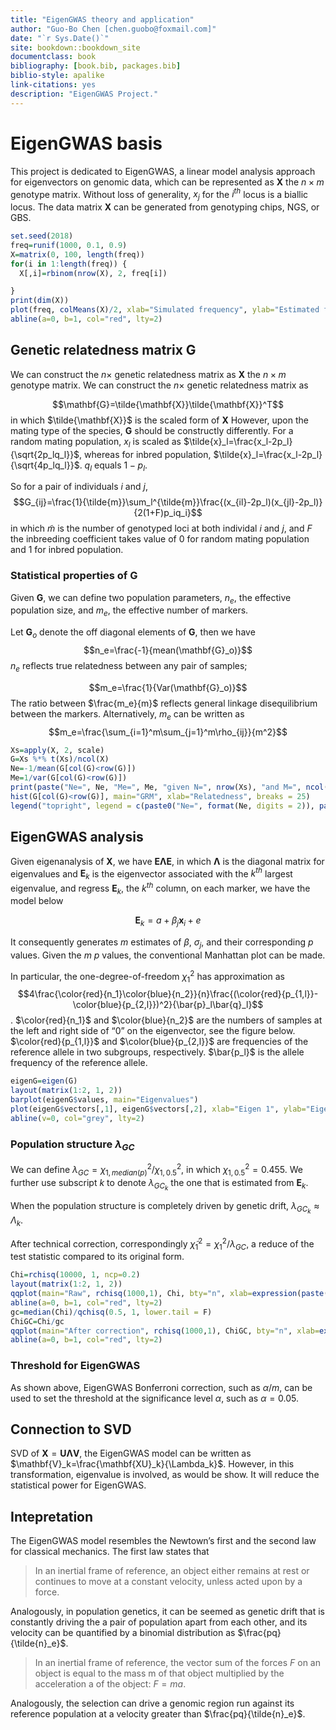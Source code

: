 ```yaml
--- 
title: "EigenGWAS theory and application"
author: "Guo-Bo Chen [chen.guobo@foxmail.com]"
date: "`r Sys.Date()`"
site: bookdown::bookdown_site
documentclass: book
bibliography: [book.bib, packages.bib]
biblio-style: apalike
link-citations: yes
description: "EigenGWAS Project."
---
```


# EigenGWAS basis {#basis}

This project is dedicated to EigenGWAS, a linear model analysis approach for eigenvectors on genomic data, which can be represented as $\mathbf{X}$ the $n \times m$ genotype matrix. Without loss of generality, $x_j$ for the $i^{th}$ locus is a biallic locus. The data matrix $\mathbf{X}$ can be generated from genotyping chips, NGS, or GBS.

```r
set.seed(2018)
freq=runif(1000, 0.1, 0.9)
X=matrix(0, 100, length(freq))
for(i in 1:length(freq)) {
  X[,i]=rbinom(nrow(X), 2, freq[i])

}
print(dim(X))
plot(freq, colMeans(X)/2, xlab="Simulated frequency", ylab="Estimated frequency", bty='n', pch=16, cex=0.5)
abline(a=0, b=1, col="red", lty=2)
```

## Genetic relatedness matrix $\mathbf{G}$

We can construct the $n\times$ genetic relatedness matrix as
$\mathbf{X}$ the $n\times m$ genotype matrix. We can construct the $n\times$ genetic relatedness matrix as

$$\mathbf{G}=\tilde{\mathbf{X}}\tilde{\mathbf{X}}^T$$
in which $\tilde{\mathbf{X}}$ is the scaled form of $\mathbf{X}$
However, upon the mating type of the species, $\mathbf{G}$ should be constructly differently. For a random mating population, $x_l$ is scaled as $\tilde{x}_l=\frac{x_l-2p_l}{\sqrt{2p_lq_l}}$, whereas for inbred population, $\tilde{x}_l=\frac{x_l-2p_l}{\sqrt{4p_lq_l}}$. $q_l$ equals $1-p_l$.

So for a pair of individuals $i$ and $j$, 
$$G_{ij}=\frac{1}{\tilde{m}}\sum_l^{\tilde{m}}\frac{(x_{il}-2p_l)(x_{jl}-2p_l)}{2(1+F)p_iq_i}$$
in which $\tilde{m}$ is the number of genotyped loci at both individal $i$ and $j$, and $F$ the inbreeding coefficient takes value of 0 for random mating population and 1 for inbred population.


### Statistical properties of $\mathbf{G}$

Given $\mathbf{G}$, we can define two population parameters, $n_e$, the effective population size, and $m_e$, the effective number of markers.

Let $\mathbf{G}_o$ denote the off diagonal elements of $\mathbf{G}$, then we have 
$$n_e=\frac{-1}{mean(\mathbf{G}_o)}$$
$n_e$ reflects true relatedness between any pair of samples; 

$$m_e=\frac{1}{Var(\mathbf{G}_o)}$$
The ratio between $\frac{m_e}{m}$ reflects general linkage disequilibrium between the markers. Alternatively, $m_e$ can be written as $$m_e=\frac{\sum_{i=1}^m\sum_{j=1}^m\rho_{ij}}{m^2}$$

```r
Xs=apply(X, 2, scale)
G=Xs %*% t(Xs)/ncol(X)
Ne=-1/mean(G[col(G)<row(G)])
Me=1/var(G[col(G)<row(G)])
print(paste("Ne=", Ne, "Me=", Me, "given N=", nrow(Xs), "and M=", ncol(Xs)))
hist(G[col(G)<row(G)], main="GRM", xlab="Relatedness", breaks = 25)
legend("topright", legend = c(paste0("Ne=", format(Ne, digits = 2)), paste0("Me=", format(Me, digits = 2)) ), bty = 'n')
```

## EigenGWAS analysis
Given eigenanalysis of $\mathbf{X}$, we have $\mathbf{E\Lambda E}$, in which $\mathbf{\Lambda}$ is the diagonal matrix for eigenvalues and $\mathbf{E}_k$ is the eigenvector associated with the $k^{th}$ largest eigenvalue, and regress $\mathbf{E}_k$, the $k^{th}$ column, on each marker, we have the model below

$$\mathbf{E}_k=a+\beta_j\mathbf{x}_i+e$$

It consequently generates $m$ estimates of $\beta$, $\sigma_j$, and their corresponding $p$ values. Given the $m$ $p$ values, the conventional 
Manhattan plot can be made.

In particular, the one-degree-of-freedom $\chi^2_1$ has approximation as $$4\frac{\color{red}{n_1}\color{blue}{n_2}}{n}\frac{(\color{red}{p_{1,l}}-\color{blue}{p_{2,l}})^2}{\bar{p}_l\bar{q}_l}$$. $\color{red}{n_1}$ and $\color{blue}{n_2}$ are the numbers of samples at the left and right side of "0" on the eigenvector, see the figure below. $\color{red}{p_{1,l}}$ and $\color{blue}{p_{2,l}}$ are frequencies of the reference allele in two subgroups, respectively. $\bar{p_l}$ is the allele frequency of the reference allele.

```r
eigenG=eigen(G)
layout(matrix(1:2, 1, 2))
barplot(eigenG$values, main="Eigenvalues")
plot(eigenG$vectors[,1], eigenG$vectors[,2], xlab="Eigen 1", ylab="Eigen 2", bty='n', main="Eigenspace", pch=16, cex=0.5, col=ifelse(eigenG$vectors[,1]>0, "red", "blue"))
abline(v=0, col="grey", lty=2)
```


### Population structure $\lambda_{GC}$
We can define $\lambda_{GC}=\chi^2_{1,median(p)}/\chi^2_{1,0.5}$, in which $\chi^2_{1,0.5}=0.455$. We further use subscript $k$ to denote $\lambda_{GC_k}$ the one that is estimated from $\mathbf{E}_k$.

When the population structure is completely driven by genetic drift, $\lambda_{GC_k} \approx \Lambda_k$.

After technical correction, correspondingly $\tilde\chi^2_1=\chi^2_1/\lambda_{GC}$, a reduce of the test statistic compared to its original form.

```r
Chi=rchisq(10000, 1, ncp=0.2)
layout(matrix(1:2, 1, 2))
qqplot(main="Raw", rchisq(1000,1), Chi, bty="n", xlab=expression(paste("Theoretical ",chi[1]^2)), ylab=expression(paste("Observed ",chi[1]^2)), pch=16, cex=0.5)
abline(a=0, b=1, col="red", lty=2)
gc=median(Chi)/qchisq(0.5, 1, lower.tail = F)
ChiGC=Chi/gc
qqplot(main="After correction", rchisq(1000,1), ChiGC, bty="n", xlab=expression(paste("Theoretical ",chi[1]^2)), ylab=expression(paste("Observed ",chi[1]^2)), pch=16, cex=0.5)
abline(a=0, b=1, col="red", lty=2)
```


### Threshold for EigenGWAS
As shown above, EigenGWAS
Bonferroni correction, such as $\alpha/m$, can be used to set the threshold at the significance level $\alpha$, such as $\alpha=0.05$.

## Connection to SVD
SVD of $\mathbf{X}=\mathbf{U\Lambda V}$, the EigenGWAS model can be written as $\mathbf{V}_k=\frac{\mathbf{XU}_k}{\Lambda_k}$. However, in this transformation, eigenvalue is involved, as would be show. It will reduce the statistical power for EigenGWAS.

## Intepretation
The EigenGWAS model resembles the Newtown's first and the second law for classical mechanics. The first law states that 

>In an inertial frame of reference, an object either remains at rest or continues to move at a constant velocity, unless acted upon by a force.

Analogously, in population genetics, it can be seemed as genetic drift that is constantly driving the a pair of population apart from each other, and its velocity can be quantified by a binomial distribution as $\frac{pq}{\tilde{n}_e}$.

>In an inertial frame of reference, the vector sum of the forces $F$ on an object is equal to the mass m of that object multiplied by the acceleration a of the object: $F = ma$.

Analogously, the selection can drive a genomic region run against its reference population at a velocity greater than $\frac{pq}{\tilde{n}_e}$.
